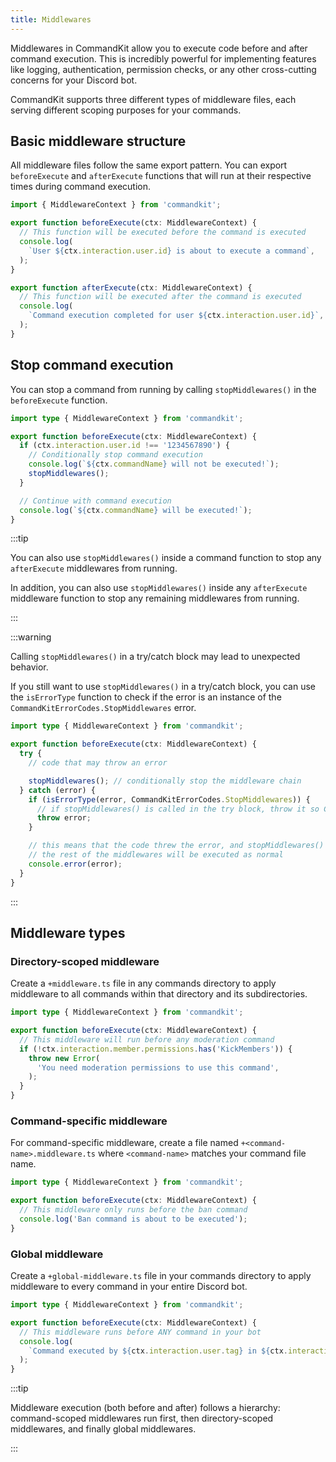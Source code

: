```yaml
---
title: Middlewares
---
```


Middlewares in CommandKit allow you to execute code before and after
command execution. This is incredibly powerful for implementing
features like logging, authentication, permission checks, or any other
cross-cutting concerns for your Discord bot.

CommandKit supports three different types of middleware files, each
serving different scoping purposes for your commands.

## Basic middleware structure

All middleware files follow the same export pattern. You can export
`beforeExecute` and `afterExecute` functions that will run at their
respective times during command execution.

```ts title="src/app/commands/+middleware.ts"
import { MiddlewareContext } from 'commandkit';

export function beforeExecute(ctx: MiddlewareContext) {
  // This function will be executed before the command is executed
  console.log(
    `User ${ctx.interaction.user.id} is about to execute a command`,
  );
}

export function afterExecute(ctx: MiddlewareContext) {
  // This function will be executed after the command is executed
  console.log(
    `Command execution completed for user ${ctx.interaction.user.id}`,
  );
}
```

## Stop command execution

You can stop a command from running by calling `stopMiddlewares()` in
the `beforeExecute` function.

```ts title="src/app/commands/+middleware.ts"
import type { MiddlewareContext } from 'commandkit';

export function beforeExecute(ctx: MiddlewareContext) {
  if (ctx.interaction.user.id !== '1234567890') {
    // Conditionally stop command execution
    console.log(`${ctx.commandName} will not be executed!`);
    stopMiddlewares();
  }

  // Continue with command execution
  console.log(`${ctx.commandName} will be executed!`);
}
```

:::tip

You can also use `stopMiddlewares()` inside a command function to stop
any `afterExecute` middlewares from running.

In addition, you can also use `stopMiddlewares()` inside any
`afterExecute` middleware function to stop any remaining middlewares
from running.

:::

:::warning

Calling `stopMiddlewares()` in a try/catch block may lead to
unexpected behavior.

If you still want to use `stopMiddlewares()` in a try/catch block, you
can use the `isErrorType` function to check if the error is an
instance of the `CommandKitErrorCodes.StopMiddlewares` error.

```ts title="src/app/commands/+middleware.ts"
import type { MiddlewareContext } from 'commandkit';

export function beforeExecute(ctx: MiddlewareContext) {
  try {
    // code that may throw an error

    stopMiddlewares(); // conditionally stop the middleware chain
  } catch (error) {
    if (isErrorType(error, CommandKitErrorCodes.StopMiddlewares)) {
      // if stopMiddlewares() is called in the try block, throw it so CommandKit can stop the middleware chain
      throw error;
    }

    // this means that the code threw the error, and stopMiddlewares() was not called
    // the rest of the middlewares will be executed as normal
    console.error(error);
  }
}
```

:::

## Middleware types

### Directory-scoped middleware

Create a `+middleware.ts` file in any commands directory to apply
middleware to all commands within that directory and its
subdirectories.

```ts title="src/app/commands/(Moderation)/+middleware.ts"
import type { MiddlewareContext } from 'commandkit';

export function beforeExecute(ctx: MiddlewareContext) {
  // This middleware will run before any moderation command
  if (!ctx.interaction.member.permissions.has('KickMembers')) {
    throw new Error(
      'You need moderation permissions to use this command',
    );
  }
}
```

### Command-specific middleware

For command-specific middleware, create a file named
`+<command-name>.middleware.ts` where `<command-name>` matches your
command file name.

```ts title="src/app/commands/+ban.middleware.ts"
import type { MiddlewareContext } from 'commandkit';

export function beforeExecute(ctx: MiddlewareContext) {
  // This middleware only runs before the ban command
  console.log('Ban command is about to be executed');
}
```

### Global middleware

Create a `+global-middleware.ts` file in your commands directory to
apply middleware to every command in your entire Discord bot.

```ts title="src/app/commands/+global-middleware.ts"
import type { MiddlewareContext } from 'commandkit';

export function beforeExecute(ctx: MiddlewareContext) {
  // This middleware runs before ANY command in your bot
  console.log(
    `Command executed by ${ctx.interaction.user.tag} in ${ctx.interaction.guild?.name || 'DMs'}`,
  );
}
```

:::tip

Middleware execution (both before and after) follows a hierarchy:
command-scoped middlewares run first, then directory-scoped
middlewares, and finally global middlewares.

:::
